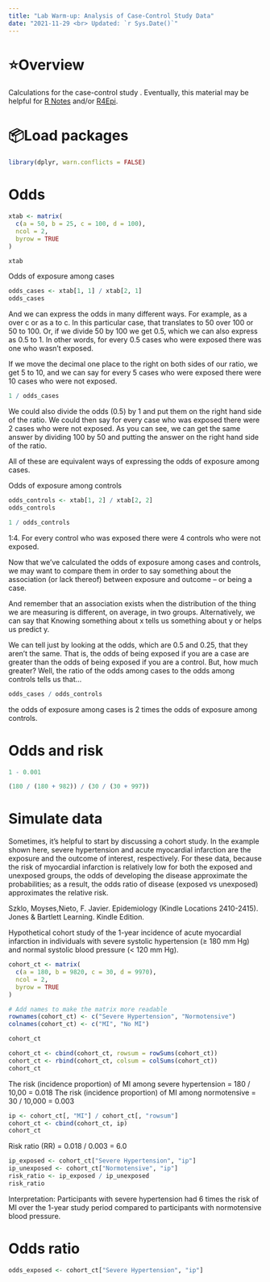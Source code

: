 ```yaml
---
title: "Lab Warm-up: Analysis of Case-Control Study Data"
date: "2021-11-29 <br> Updated: `r Sys.Date()`"
---
```


# ⭐️Overview

Calculations for the case-control study . Eventually, this material may be helpful for [R Notes](https://brad-cannell.github.io/r_notes/) and/or [R4Epi](https://www.r4epi.com/).

# 📦Load packages

```r
library(dplyr, warn.conflicts = FALSE)
```

# Odds

```r
xtab <- matrix(
  c(a = 50, b = 25, c = 100, d = 100),
  ncol = 2,
  byrow = TRUE
)

xtab
```

Odds of exposure among cases 

```r
odds_cases <- xtab[1, 1] / xtab[2, 1]
odds_cases
```

And we can express the odds in many different ways. For example, as a over c or as a to c. In this particular case, that translates to 50 over 100 or 50 to 100. Or, if we divide 50 by 100 we get 0.5, which we can also express as 0.5 to 1. In other words, for every 0.5 cases who were exposed there was one who wasn't exposed.

If we move the decimal one place to the right on both sides of our ratio, we get 5 to 10, and we can say for every 5 cases who were exposed there were 10 cases who were not exposed.


```r
1 / odds_cases
```

We could also divide the odds (0.5) by 1 and put them on the right hand side of the ratio. We could then say for every case who was exposed there were 2 cases who were not exposed. As you can see, we can get the same answer by dividing 100 by 50 and putting the answer on the right hand side of the ratio. 

All of these are equivalent ways of expressing the odds of exposure among cases.

Odds of exposure among controls 

```r
odds_controls <- xtab[1, 2] / xtab[2, 2]
odds_controls
```

```r
1 / odds_controls
```

1:4. For every control who was exposed there were 4 controls who were not exposed.

Now that we've calculated the odds of exposure among cases and controls, we may want to compare them in order to say something about the association (or lack thereof) between exposure and outcome -- or being a case. 

And remember that an association exists when the distribution of the thing we are measuring is different, on average, in two groups. Alternatively, we can say that Knowing something about x tells us something about y or helps us predict y. 

We can tell just by looking at the odds, which are 0.5 and 0.25, that they aren't the same. That is, the odds of being exposed if you are a case are greater than the odds of being exposed if you are a control. But, how much greater? Well, the ratio of the odds among cases to the odds among controls tells us that...

```r
odds_cases / odds_controls
```

the odds of exposure among cases is 2 times the odds of exposure among controls.

# Odds and risk

```r
1 - 0.001
```


```r
(180 / (180 + 982)) / (30 / (30 + 997))
```


# Simulate data

Sometimes, it’s helpful to start by discussing a cohort study. In the example shown here, severe hypertension and acute myocardial infarction are the exposure and the outcome of interest, respectively. For these data, because the risk of myocardial infarction is relatively low for both the exposed and unexposed groups, the odds of developing the disease approximate the probabilities; as a result, the odds ratio of disease (exposed vs unexposed) approximates the relative risk. 

Szklo, Moyses,Nieto, F. Javier. Epidemiology (Kindle Locations 2410-2415). Jones & Bartlett Learning. Kindle Edition. 

Hypothetical cohort study of the 1-year incidence of acute myocardial infarction in individuals with severe systolic hypertension (≥ 180 mm Hg) and normal systolic blood pressure (< 120 mm Hg).

```r
cohort_ct <- matrix(
  c(a = 180, b = 9820, c = 30, d = 9970),
  ncol = 2,
  byrow = TRUE
)

# Add names to make the matrix more readable
rownames(cohort_ct) <- c("Severe Hypertension", "Normotensive")
colnames(cohort_ct) <- c("MI", "No MI")

cohort_ct
```

```r
cohort_ct <- cbind(cohort_ct, rowsum = rowSums(cohort_ct))
cohort_ct <- rbind(cohort_ct, colsum = colSums(cohort_ct))
cohort_ct
```

The risk (incidence proportion) of MI among severe hypertension = 180 / 10,00 = 0.018
The risk (incidence proportion) of MI among normotensive = 30 / 10,000 = 0.003

```r
ip <- cohort_ct[, "MI"] / cohort_ct[, "rowsum"]
cohort_ct <- cbind(cohort_ct, ip)
cohort_ct
```

Risk ratio (RR) = 0.018 / 0.003 = 6.0

```r
ip_exposed <- cohort_ct["Severe Hypertension", "ip"]
ip_unexposed <- cohort_ct["Normotensive", "ip"]
risk_ratio <- ip_exposed / ip_unexposed
risk_ratio
```

Interpretation: Participants with severe hypertension had 6 times the risk of MI over the 1-year study period compared to participants with normotensive blood pressure.

# Odds ratio 

```r
odds_exposed <- cohort_ct["Severe Hypertension", "ip"]
```



















